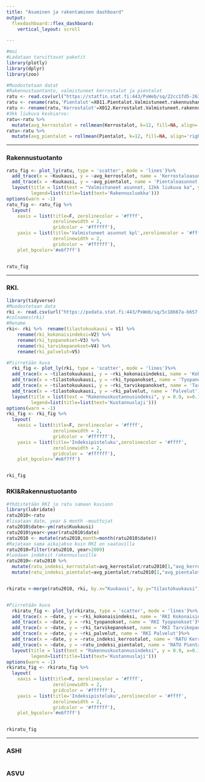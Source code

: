 ```yaml
---
title: "Asuminen ja rakentaminen dashboard"
output: 
  flexdashboard::flex_dashboard:
    vertical_layout: scroll
    
---
```


```r
#moi
#Ladataan tarvittavat paketit
library(plotly)
library(dplyr)
library(zoo)

#Muodostetaan datat
#Rakennustuontanto, valmistuneet kerrostalot ja pientalot
ratu <- read.csv(url("https://statfin.stat.fi:443/PxWeb/sq/22cc1fd5-2636-46fa-88ab-d8aa7ca05b34"), skip=1, header=T)
ratu <- rename(ratu,'Pientalot'=X011.Pientalot.Valmistuneet.rakennushankkeet.Asunnot..kpl. )
ratu <- rename(ratu,'Kerrostalot'=X012.Kerrostalot.Valmistuneet.rakennushankkeet.Asunnot..kpl. )
#3kk liukuva keskiarvo:
ratu<-ratu %>%
  mutate(avg_kerrostalot = rollmean(Kerrostalot, k=12, fill=NA, align='right'))
ratu<-ratu %>%
  mutate(avg_pientalot = rollmean(Pientalot, k=12, fill=NA, align='right'))

```

-----------------------------------------------------------------------

### Rakennustuotanto

```r
ratu_fig <- plot_ly(ratu, type = 'scatter', mode = 'lines')%>%
  add_trace(x = ~Kuukausi, y = ~avg_kerrostalot, name = 'Kerrostaloasunnot')%>%
  add_trace(x = ~Kuukausi, y = ~avg_pientalot, name = 'Pientaloasunnot')%>%
  layout(title = list(text = "Valmistuneet asunnot, 12kk liukuva ka", y = 0.9, x=0.1),
         legend=list(title=list(text='Rakennusluokka')))
options(warn = -1)
ratu_fig <- ratu_fig %>%
  layout(
    xaxis = list(title=F, zerolinecolor = '#ffff',
                 zerolinewidth = 2,
                 gridcolor = '#ffffff'),
    yaxis = list(title='Valmistuneet asunnot kpl',zerolinecolor = '#ffff',
                 zerolinewidth = 2,
                 gridcolor = '#ffffff'),
    plot_bgcolor='#e6f7ff')


ratu_fig

```


-----------------------------------------------------------------------

### RKI.

```r
library(tidyverse)
#Muodostetaan data
rki <- read.csv(url("https://pxdata.stat.fi:443/PxWeb/sq/5c18667a-b657-4646-b0bc-a0697241ece2"), skip=3, header=F)
#colnames(rki)
#Rename
rki<- rki %>%  rename(tilastokuukausi = V1) %>%
    rename(rki_kokonaisindeksi=V2) %>%
    rename(rki_tyopanokset=V3) %>%
    rename(rki_tarvikepanokset=V4) %>%
    rename(rki_palvelut=V5)

#Piirretään kuva
  rki_fig <- plot_ly(rki, type = 'scatter', mode = 'lines')%>%
  add_trace(x = ~tilastokuukausi, y = ~rki_kokonaisindeksi, name = 'Kokonaisindeksi')%>%
  add_trace(x = ~tilastokuukausi, y = ~rki_tyopanokset, name = 'Tyopanokset')%>%
  add_trace(x = ~tilastokuukausi, y = ~rki_tarvikepanokset, name = 'Tarvikepanokset')%>%
  add_trace(x = ~tilastokuukausi, y = ~rki_palvelut, name = 'Palvelut')%>%
  layout(title = list(text = "Rakennuskustannusindeksi", y = 0.9, x=0.1),
         legend=list(title=list(text='Kustannuslaji')))
options(warn = -1)
rki_fig <- rki_fig %>%
  layout(
    xaxis = list(title=F, zerolinecolor = '#ffff',
                 zerolinewidth = 2,
                 gridcolor = '#ffffff'),
    yaxis = list(title='Indeksipisteluku',zerolinecolor = '#ffff',
                 zerolinewidth = 2,
                 gridcolor = '#ffffff'),
    plot_bgcolor='#e6f7ff')


rki_fig


```


### RKI&Rakennustuotanto
```r
#Yhdistetään RKI ja ratu samaan kuvioon
library(lubridate)
ratu2010<-ratu
#lisataan date, year & month -muuttujat
ratu2010$date<-ym(ratu$Kuukausi)
ratu2010$year<-year(ratu2010$date)
ratu2010 <- mutate(ratu2010,month=month(ratu2010$date))
#Rajataan sama aikajakso kuin RKI on saatavilla
ratu2010=filter(ratu2010, year>2009)
#luodaan indeksit rakennusluville
ratu2010<-ratu2010 %>% 
  mutate(ratu_indeksi_kerrostalot=avg_kerrostalot/ratu2010[1,"avg_kerrostalot"]*100) %>% 
  mutate(ratu_indeksi_pientalot=avg_pientalot/ratu2010[1,"avg_pientalot"]*100)


rkiratu <-merge(ratu2010, rki, by.x="Kuukausi", by.y="tilastokuukausi")


#Piirretään kuva
  rkiratu_fig <- plot_ly(rkiratu, type = 'scatter', mode = 'lines')%>%
  add_trace(x = ~date, y = ~rki_kokonaisindeksi, name = 'RKI Kokonaisindeksi')%>%
  add_trace(x = ~date, y = ~rki_tyopanokset, name = 'RKI Tyopanokset')%>%
  add_trace(x = ~date, y = ~rki_tarvikepanokset, name = 'RKI Tarvikepanokset')%>%
  add_trace(x = ~date, y = ~rki_palvelut, name = 'RKI Palvelut')%>%
  add_trace(x = ~date, y = ~ratu_indeksi_kerrostalot, name = 'RATU Kerrostaloasunnot')%>%
  add_trace(x = ~date, y = ~ratu_indeksi_pientalot, name = 'RATU Pientaloasunnot')%>%
  layout(title = list(text = "Rakennuskustannusindeksi", y = 0.9, x=0.1),
         legend=list(title=list(text='Kustannuslaji')))
options(warn = -1)
rkiratu_fig <- rkiratu_fig %>%
  layout(
    xaxis = list(title=F, zerolinecolor = '#ffff',
                 zerolinewidth = 2,
                 gridcolor = '#ffffff'),
    yaxis = list(title='Indeksipisteluku',zerolinecolor = '#ffff',
                 zerolinewidth = 2,
                 gridcolor = '#ffffff'),
    plot_bgcolor='#e6f7ff')


rkiratu_fig

```


-----------------------------------------------------------------------

### ASHI

```r


```


### ASVU

```r
```